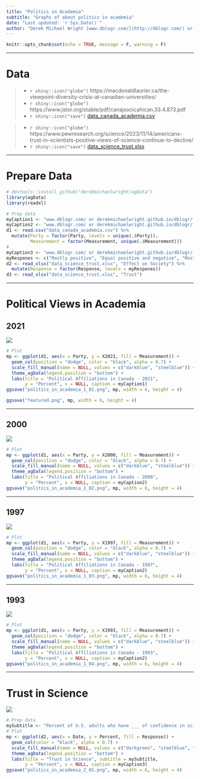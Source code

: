 ```yaml
---
title: "Politics in Academia"
subtitle: "Graphs of about politics in academia"
date: "Last updated: `r Sys.Date()`"
author: "Derek Michael Wright [www.dblogr.com/](http://dblogr.com/) or [derekmichaelwright.github.io/dblogr](https://derekmichaelwright.github.io/dblogr/) <derek.wright@usask.ca>"
---
```


```r
knitr::opts_chunk$set(echo = TRUE, message = F, warning = F)
```

---

# Data

> - `r shiny::icon("globe")` https://macdonaldlaurier.ca/the-viewpoint-diversity-crisis-at-canadian-universities/
> - `r shiny::icon("globe")` https://www.jstor.org/stable/pdf/canajsocicahican.33.4.873.pdf
> - `r shiny::icon("save")` [data_canada_academia.csv](data_canada_academia.csv)

> - `r shiny::icon("globe")` https://www.pewresearch.org/science/2023/11/14/americans-trust-in-scientists-positive-views-of-science-continue-to-decline/
> - `r shiny::icon("save")` [data_science_trust.xlsx](data_science_trust.xlsx)

---

# Prepare Data

```r
# devtools::install_github("derekmichaelwright/agData")
library(agData)
library(readxl)
```

```r
# Prep data
myCaption1 <- "www.dblogr.com/ or derekmichaelwright.github.io/dblogr/ | Data: MLI"
myCaption2 <- "www.dblogr.com/ or derekmichaelwright.github.io/dblogr/ | Data: Nakhaie & Adam (2008)"
d1 <- read.csv("data_canada_academia.csv") %>%
  mutate(Party = factor(Party, levels = unique(.$Party)),
         Measurement = factor(Measurement, unique(.$Measurement)))
#
myCaption3 <- "www.dblogr.com/ or derekmichaelwright.github.io/dblogr/ | Data: Pew Research"
myRespones <- c("Mostly positive", "Equal positive and negative", "Mostly negative")
d2 <- read_xlsx("data_science_trust.xlsx", "Effect on Society") %>%
  mutate(Response = factor(Response, levels = myRespones))
d3 <- read_xlsx("data_science_trust.xlsx", "Trust")
```

---

# Political Views in Academia {.tabset .tabset-pills}

## 2021

![](politics_in_academia_1_01.png)

```r
# Plot
mp <- ggplot(d1, aes(x = Party, y = X2021, fill = Measurement)) + 
  geom_col(position = "dodge", color = "black", alpha = 0.7) +
  scale_fill_manual(name = NULL, values = c("darkblue", "steelblue")) +
  theme_agData(legend.position = "bottom") +
  labs(title = "Political Affiliations in Canada - 2021",
       y = "Percent", x = NULL, caption = myCaption1)
ggsave("politics_in_academia_1_01.png", mp, width = 6, height = 4)
```

```r
ggsave("featured.png", mp, width = 6, height = 4)
```

---

## 2000

![](politics_in_academia_1_02.png)

```r
# Plot
mp <- ggplot(d1, aes(x = Party, y = X2000, fill = Measurement)) + 
  geom_col(position = "dodge", color = "black", alpha = 0.7) +
  scale_fill_manual(name = NULL, values = c("darkblue", "steelblue")) +
  theme_agData(legend.position = "bottom") +
  labs(title = "Political Affiliations in Canada - 2000",
       y = "Percent", x = NULL, caption = myCaption2)
ggsave("politics_in_academia_1_02.png", mp, width = 6, height = 4)
```

---

## 1997

![](politics_in_academia_1_03.png)

```r
# Plot
mp <- ggplot(d1, aes(x = Party, y = X1997, fill = Measurement)) + 
  geom_col(position = "dodge", color = "black", alpha = 0.7) +
  scale_fill_manual(name = NULL, values = c("darkblue", "steelblue")) +
  theme_agData(legend.position = "bottom") +
  labs(title = "Political Affiliations in Canada - 1997",
       y = "Percent", x = NULL, caption = myCaption2)
ggsave("politics_in_academia_1_03.png", mp, width = 6, height = 4)
```

---

## 1993

![](politics_in_academia_1_04.png)

```r
# Plot
mp <- ggplot(d1, aes(x = Party, y = X1993, fill = Measurement)) + 
  geom_col(position = "dodge", color = "black", alpha = 0.7) +
  scale_fill_manual(name = NULL, values = c("darkblue", "steelblue")) +
  theme_agData(legend.position = "bottom") +
  labs(title = "Political Affiliations in Canada - 1993",
       y = "Percent", x = NULL, caption = myCaption2)
ggsave("politics_in_academia_1_04.png", mp, width = 6, height = 4)
```

---

# Trust in Science

![](politics_in_academia_2_01.png)

```r
# Prep data
mySubtitle <- "Percent of U.S. adults who have ___ of confidence in scientists to act in the best interest of the public"
# Plot
mp <- ggplot(d2, aes(x = Date, y = Percent, fill = Response)) + 
  geom_col(color = "black", alpha = 0.7) +
  scale_fill_manual(name = NULL, values = c("darkgreen", "steelblue", "darkred")) +
  theme_agData(legend.position = "bottom") +
  labs(title = "Trust in Science", subtitle = mySubtitle,
       y = "Percent", x = NULL, caption = myCaption3)
ggsave("politics_in_academia_2_01.png", mp, width = 6, height = 4)
```
